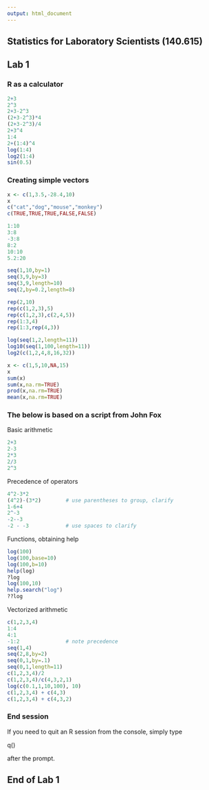 ```yaml
---
output: html_document
---
```

## Statistics for Laboratory Scientists (140.615)
## Lab 1                                      

### R as a calculator

```r
2+3
2^3
2+3-2^3
(2+3-2^3)*4
(2+3-2^3)/4
2+3^4
1:4
2+(1:4)^4
log(1:4)
log2(1:4)
sin(0.5)
```

### Creating simple vectors

```r
x <- c(1,3.5,-28.4,10)
x
c("cat","dog","mouse","monkey")
c(TRUE,TRUE,TRUE,FALSE,FALSE)

1:10
3:8
-3:8
8:2
10:10
5.2:20

seq(1,10,by=1)
seq(3,9,by=3)
seq(3,9,length=10)
seq(2,by=0.2,length=8)

rep(2,10)
rep(c(1,2,3),5)
rep(c(1,2,3),c(2,4,5))
rep(1:3,4)
rep(1:3,rep(4,3))

log(seq(1,2,length=11))
log10(seq(1,100,length=11))
log2(c(1,2,4,8,16,32))

x <- c(1,5,10,NA,15)
x
sum(x)
sum(x,na.rm=TRUE)
prod(x,na.rm=TRUE)
mean(x,na.rm=TRUE)
```

### The below is based on a script from John Fox

Basic arithmetic 

```r
2+3
2-3
2*3
2/3
2^3
```

Precedence of operators

```r
4^2-3*2
(4^2)-(3*2)        # use parentheses to group, clarify
1-6+4
2^-3
-2--3
-2 - -3            # use spaces to clarify
```

Functions, obtaining help

```r
log(100)
log(100,base=10)
log(100,b=10)
help(log)
?log
log(100,10)
help.search("log")
??log
```

Vectorized arithmetic

```r
c(1,2,3,4) 
1:4   
4:1
-1:2               # note precedence
seq(1,4)
seq(2,8,by=2)
seq(0,1,by=.1)
seq(0,1,length=11)
c(1,2,3,4)/2    
c(1,2,3,4)/c(4,3,2,1)
log(c(0.1,1,10,100), 10)
c(1,2,3,4) + c(4,3)
c(1,2,3,4) + c(4,3,2)
```

### End session
 
If you need to quit an R session from the console, simply type 

q()

after the prompt.

## End of Lab 1

